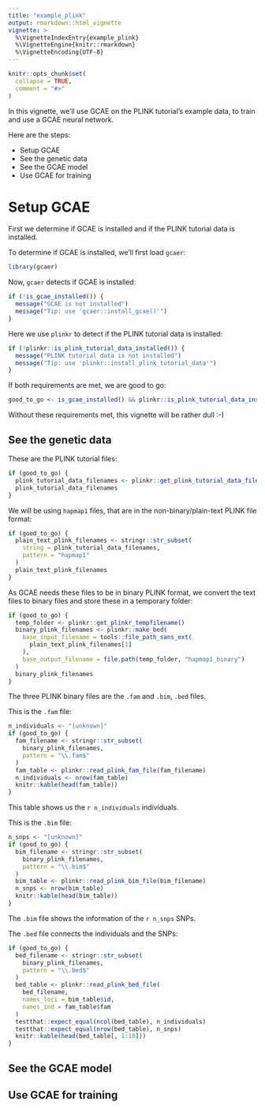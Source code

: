 ```yaml
---
title: "example_plink"
output: rmarkdown::html_vignette
vignette: >
  %\VignetteIndexEntry{example_plink}
  %\VignetteEngine{knitr::rmarkdown}
  %\VignetteEncoding{UTF-8}
---
```


```r
knitr::opts_chunk$set(
  collapse = TRUE,
  comment = "#>"
)
```

In this vignette, we'll use GCAE on the PLINK tutorial's example data, to train and use a GCAE neural network.

Here are the steps:

 * Setup GCAE
 * See the genetic data
 * See the GCAE model
 * Use GCAE for training

# Setup GCAE

First we determine if GCAE is installed 
and if the PLINK tutorial data is installed.

To determine if GCAE is installed, we'll first load `gcaer`:

```r
library(gcaer)
```

Now, `gcaer` detects if GCAE is installed:

```r
if (!is_gcae_installed()) {
  message("GCAE is not installed")
  message("Tip: use 'gcaer::install_gcae()'")
}
```

Here we use `plinkr` to detect if the PLINK tutorial data is installed:

```r
if (!plinkr::is_plink_tutorial_data_installed()) {
  message("PLINK tutorial data is not installed")
  message("Tip: use 'plinkr::install_plink_tutorial_data'")
}
```

If both requirements are met, we are good to go:

```r
good_to_go <- is_gcae_installed() && plinkr::is_plink_tutorial_data_installed()
```

Without these requirements met, this vignette will be rather dull :-)

## See the genetic data

These are the PLINK tutorial files:

```r
if (good_to_go) {
  plink_tutorial_data_filenames <- plinkr::get_plink_tutorial_data_filenames()
  plink_tutorial_data_filenames
}
```


We will be using `hapmap1` files, 
that are in the non-binary/plain-text PLINK file format:

```r
if (good_to_go) {
  plain_text_plink_filenames <- stringr::str_subset(
    string = plink_tutorial_data_filenames, 
    pattern = "hapmap1"
  )
  plain_text_plink_filenames
}
```

As GCAE needs these files to be in binary PLINK format, we convert the
text files to binary files and store these in a temporary folder:

```r
if (good_to_go) {
  temp_folder <- plinkr::get_plinkr_tempfilename()
  binary_plink_filenames <- plinkr::make_bed(
    base_input_filename = tools::file_path_sans_ext(
      plain_text_plink_filenames[1]
    ),
    base_output_filename = file.path(temp_folder, "hapmap1_binary")
  )
  binary_plink_filenames
}
```

The three PLINK binary files are the `.fam` and `.bim`, `.bed` files.

This is the `.fam` file:

```r
n_individuals <- "[unknown]"
if (good_to_go) {
  fam_filename <- stringr::str_subset(
    binary_plink_filenames, 
    pattern = "\\.fam$"
  )
  fam_table <- plinkr::read_plink_fam_file(fam_filename)
  n_individuals <- nrow(fam_table)
  knitr::kable(head(fam_table))
}
```

This table shows us the `r n_individuals` individuals.

This is the `.bim` file:

```r
n_snps <- "[unknown]"
if (good_to_go) {
  bim_filename <- stringr::str_subset(
    binary_plink_filenames, 
    pattern = "\\.bim$"
  )
  bim_table <- plinkr::read_plink_bim_file(bim_filename)
  n_snps <- nrow(bim_table)
  knitr::kable(head(bim_table))
}
```

The `.bim` file shows the information of the `r n_snps` SNPs.

The `.bed` file connects the individuals and the SNPs:

```r
if (good_to_go) {
  bed_filename <- stringr::str_subset(
    binary_plink_filenames, 
    pattern = "\\.bed$"
  )
  bed_table <- plinkr::read_plink_bed_file(
    bed_filename,
    names_loci = bim_table$id,
    names_ind = fam_table$fam
  )
  testthat::expect_equal(ncol(bed_table), n_individuals)
  testthat::expect_equal(nrow(bed_table), n_snps)
  knitr::kable(head(bed_table[, 1:10]))
}
```



## See the GCAE model


## Use GCAE for training
